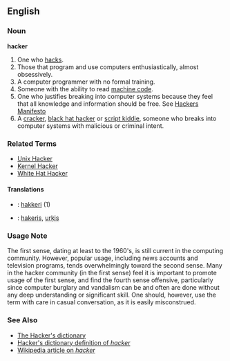 ==English==

=== Noun ===
'''hacker'''
# One who [[hacks]].
# Those that program and use computers enthusiastically, almost obsessively.
# A computer programmer with no formal training.
# Someone with the ability to read [[machine code]].
# One who justifies breaking into computer systems because they feel that all knowledge and information should be free.  See [[Hackers  Manifesto]]
# A [[cracker]], [[black hat hacker]] or [[script kiddie]], someone who breaks into computer systems with malicious or criminal intent.

<!-- Please do not change this to "a term commonly confused with ..." or other such.  The usage note below makes the issue abundantly clear.  In common usage, this *is* the meaning.  I don't like it either, but when a newspaper article says "a hacker broke in ..." they don't mean "a term commonly confused with cracker broke in."  They mean "a cracker broke in." --dmh -->

===Related Terms===
*[[Unix Hacker]]
*[[Kernel Hacker]]
*[[White Hat Hacker]]

====Translations====
*{{fi}}: [[hakkeri]] (1)
*{{lv}}: [[hakeris]], [[urķis]]

===Usage Note===

The first sense, dating at least to the 1960's, is still current in the computing community.  However, popular usage, including news accounts and television programs, tends overwhelmingly toward the second sense.  Many in the hacker community (in the first sense) feel it is important to promote usage of the first sense, and find the fourth sense offensive, particularly since computer burglary and vandalism can be and often are done without any deep understanding or significant skill.  One should, however, use the term with care in casual conversation, as it is easily misconstrued.

===See Also===

*[http://catb.org/~esr/jargon/index.html The Hacker's dictionary]
*[http://catb.org/~esr/jargon/html/H/hacker.html Hacker's dictionary definition of ''hacker'']
*[[w:hacker|Wikipedia article on ''hacker'']]